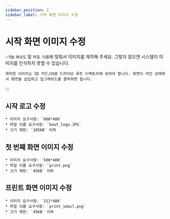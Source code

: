 ```yaml
---
sidebar_position: 2
sidebar_label: 시작 화면 이미지 수정
---
```


# 시작 화면 이미지 수정
:::tip
    `해상도` 및 `파일 이름`에 맞춰서 이미지를 제작해 주세요. 그렇지 않으면 시스템이 이미지를 인식하지 못할 수 있습니다.

    제작한 이미지는 SD 카드/USB 드라이브 루트 디렉토리에 넣어야 합니다. 화면이 켜진 상태에서 화면을 삽입하고 업그레이드를 클릭하면 됩니다.
:::
## 시작 로고 수정

    * 이미지 요구사항: `800*480`
    * 파일 이름 요구사항: `boot_logo.JPG`
    * 크기 제한: `105KB` 이하




## 첫 번째 화면 이미지 수정

    * 이미지 요구사항: `500*400`
    * 파일 이름 요구사항: `print.png`
    * 크기 제한: `45KB` 이하



## 프린트 화면 이미지 수정

    * 이미지 요구사항: `311*480`
    * 파일 이름 요구사항: `print_smail.png`
    * 크기 제한: `45KB` 이하
